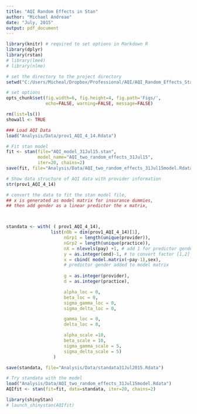 ```yaml
---
title: "AQI Random Effects in Stan"
author: "Michael Andreae"
date: "July, 2015"
output: pdf_document
---
```


```r
library(knitr) # required to set options in Markdown R
library(dplyr)
library(rstan)
# library(lme4)
# library(nlme)
```


```r

# set the directory to the project directory
setwd("C:/Users/Micheal/Dropbox/Professional/AQI/AQI_Random_Effects_Stan")

# set options
opts_chunk$set(fig.width=6, fig.height=4, fig.path='Figs/',
               echo=FALSE, warning=FALSE, message=FALSE)
```
  
  
```r
rm(list=ls())
showall <- TRUE
```

```r
### Load AQI Data
load("Analysis/Data/prov1_AQI_4_14.Rdata")
```

```r
# Fit stan model
fit <- stan(file="AQI_model_31Jul15.stan",
            model_name="AQI_two_random_effects_31Jul15", 
            iter=20, chains=2)
save(fit, file="Analysis/Data/AQI_two_random_effects_31Jul15model.Rdata")
```

```r
# Show data structure of AQI data with provider information
str(prov1_AQI_4_14)
```

```r
# convert the data to fit the stan model file,
## x is generated as model matrix for insurance dummies,
## then add gender as a linear predictor the x matrix,



standata <- with( ( prov1_AQI_4_14), 
                 list(nOb = dim(prov1_AQI_4_14)[1], 
                      nGrp1 = length(unique(provider)), 
                      nGrp2 = length(unique(practice)), 
                      nX = nlevels(pay) +1, # add 1 for predictor gender
                      y = as.integer(ond)-1, # to convert factor [1,2] to int[0,1] 
                      x = cbind( model.matrix(~pay-1),sex), 
                      # predictor gender added to model matrix
                      
                      g = as.integer(provider),                      
                      d = as.integer(practice),

                      alpha_loc = 0,
                      beta_loc = 0, 
                      sigma_gamma_loc = 0,                       
                      sigma_delta_loc = 0, 

                      gamma_loc = 0,                       
                      delta_loc = 0,

                      alpha_scale =10,
                      beta_scale = 10, 
                      sigma_gamma_scale = 5, 
                      sigma_delta_scale = 5)
                  )

save(standata, file="Analysis/Data/standata31Jul2015.Rdata")

```

```r
# Try standata with the model
load("Analysis/Data/AQI_two_random_effects_31Jul15model.Rdata")
AQIfit <- stan(fit=fit, data=standata, iter=20, chains=2)
```

```r

library(shinyStan)
# launch_shinystan(AQIfit)
```




